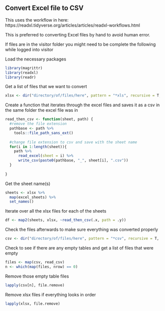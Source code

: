 ## Convert Excel file to CSV
This uses the workflow in here: https://readxl.tidyverse.org/articles/articles/readxl-workflows.html

This is preferred to converting Excel files by hand to avoid human error.

:::{.callout-note}
If files are in the visitor folder you might need to be complete the following while logged into visitor
:::

Load the necessary packages
```r
library(magrittr)
library(readxl)
library(readr)
```

Get a list of files that we want to convert
```r
xlsx <- dir("directory/of/files/here", pattern = "*xls", recursive = T, full.names = T)
```

Create a function that iterates through the excel files and saves it as a csv in the same folder the excel file was in
```r
read_then_csv <- function(sheet, path) {
  #remove the file extension
  pathbase <- path %>%
    tools::file_path_sans_ext()
  
  #change file extension to csv and save with the sheet name
  for(i in 1:length(sheet)){
    path %>%
      read_excel(sheet = i) %>%
      write_csv(paste0(pathbase, "_", sheet[i], ".csv")) 
  }
  
}
```

Get the sheet name(s)
```r
sheets <- xlsx %>%
  map(excel_sheets) %>%
  set_names()
```

Iterate over all the xlsx files for each of the sheets
```r
df <- map2(sheets, xlsx, ~read_then_csv(.x, path = .y))
```

Check the files afterwards to make sure everything was converted properly
```r
csv <- dir("directory/of/files/here", pattern = "*csv", recursive = T, full.names = T)
```

Check to see if there are any empty tables and get a list of files that were empty
```r
files <- map(csv, read_csv)
n <- which(map(files, nrow) == 0)
```

Remove those empty table files
```r
lapply(csv[n], file.remove)
```

Remove xlsx files if everything looks in order
```r
lapply(xlsx, file.remove)
```
